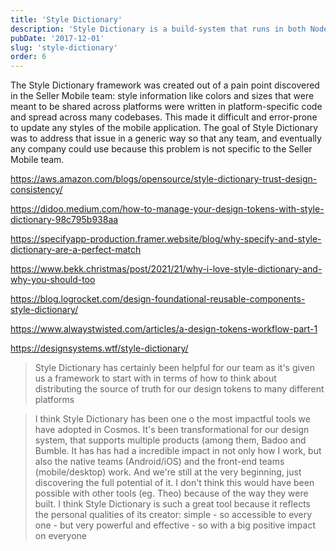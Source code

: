 ```yaml
---
title: 'Style Dictionary'
description: 'Style Dictionary is a build-system that runs in both NodeJS and browsers (natively), to parse and transform your design tokens to then export them to any platform: iOS, Android, CSS, JS, HTML, sketch files, style documentation, or anything you can think of.'
pubDate: '2017-12-01'
slug: 'style-dictionary'
order: 6
---
```


The Style Dictionary framework was created out of a pain point discovered in the Seller Mobile team: style information like colors and sizes that were meant to be shared across platforms were written in platform-specific code and spread across many codebases. This made it difficult and error-prone to update any styles of the mobile application. The goal of Style Dictionary was to address that issue in a generic way so that any team, and eventually any company could use because this problem is not specific to the Seller Mobile team.

https://aws.amazon.com/blogs/opensource/style-dictionary-trust-design-consistency/

https://didoo.medium.com/how-to-manage-your-design-tokens-with-style-dictionary-98c795b938aa

https://specifyapp-production.framer.website/blog/why-specify-and-style-dictionary-are-a-perfect-match

https://www.bekk.christmas/post/2021/21/why-i-love-style-dictionary-and-why-you-should-too

https://blog.logrocket.com/design-foundational-reusable-components-style-dictionary/

https://www.alwaystwisted.com/articles/a-design-tokens-workflow-part-1

https://designsystems.wtf/style-dictionary/

> Style Dictionary has certainly been helpful for our team as it's given us a framework to start with in terms of how to think about distributing the source of truth for our design tokens to many different platforms


> I think Style Dictionary has been one o the most impactful tools we have adopted in Cosmos. It's been transformational for our design system, that supports multiple products (among them, Badoo and Bumble. It has has had a incredible impact in not only how I work, but also the native teams (Android/iOS) and the front-end teams (mobile/desktop) work. And we're still at the very beginning, just discovering the full potential of it. I don't think this would have been possible with other tools (eg. Theo) because of the way they were built. I think Style Dictionary is such a great tool because it reflects the personal qualities of its creator: simple - so accessible to every one - but very powerful and effective - so with a big positive impact on everyone
